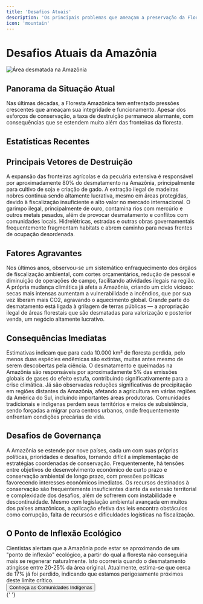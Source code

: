 ```yaml
---
title: 'Desafios Atuais'
description: 'Os principais problemas que ameaçam a preservação da Floresta Amazônica'
icon: 'mountain'
---
```


# Desafios Atuais da Amazônia

<img
  className="rounded-lg"
  src="/images/amazon-challenges.jpg"
  alt="Área desmatada na Amazônia"
/>

## Panorama da Situação Atual

<Warning>
  Nas últimas décadas, a Floresta Amazônica tem enfrentado pressões crescentes
  que ameaçam sua integridade e funcionamento. Apesar dos esforços de
  conservação, a taxa de destruição permanece alarmante, com consequências que
  se estendem muito além das fronteiras da floresta.
</Warning>

## Estatísticas Recentes

<Statistics>
  <Statistic
    title="13.038 km²"
    description="de floresta perdida apenas em 2021, segundo o INPE"
  />
  <Statistic
    title="34%"
    description="aumento do desmatamento nos últimos 3 anos"
  />
  <Statistic
    title="3.500"
    description="focos de incêndio detectados no auge da temporada de queimadas"
  />
  <Statistic
    title="28%"
    description="redução de chuvas em áreas severamente desmatadas"
  />
</Statistics>

## Principais Vetores de Destruição

<CardGroup cols={2}>
  <Card title="Agropecuária" icon="tractor">
    A expansão das fronteiras agrícolas e da pecuária extensiva é responsável
    por aproximadamente 80% do desmatamento na Amazônia, principalmente para
    cultivo de soja e criação de gado.
  </Card>
  <Card title="Extração Madeireira Ilegal" icon="tree">
    A extração ilegal de madeiras nobres continua sendo altamente lucrativa,
    mesmo em áreas protegidas, devido à fiscalização insuficiente e alto valor
    no mercado internacional.
  </Card>
  <Card title="Mineração" icon="helmet-safety">
    O garimpo ilegal, principalmente de ouro, contamina rios com mercúrio e
    outros metais pesados, além de provocar desmatamento e conflitos com
    comunidades locais.
  </Card>
  <Card title="Grandes Obras de Infraestrutura" icon="bridge">
    Hidrelétricas, estradas e outras obras governamentais frequentemente
    fragmentam habitats e abrem caminho para novas frentes de ocupação
    desordenada.
  </Card>
</CardGroup>

## Fatores Agravantes

<Tabs>
  <Tab title="Enfraquecimento Institucional">
    Nos últimos anos, observou-se um sistemático enfraquecimento dos órgãos de
    fiscalização ambiental, com cortes orçamentários, redução de pessoal e
    diminuição de operações de campo, facilitando atividades ilegais na região.
  </Tab>
  <Tab title="Mudanças Climáticas">
    A própria mudança climática já afeta a Amazônia, criando um ciclo vicioso:
    secas mais intensas aumentam a vulnerabilidade a incêndios, que por sua vez
    liberam mais CO2, agravando o aquecimento global.
  </Tab>
  <Tab title="Especulação Fundiária">
    Grande parte do desmatamento está ligada à grilagem de terras públicas — a
    apropriação ilegal de áreas florestais que são desmatadas para valorização e
    posterior venda, um negócio altamente lucrativo.
  </Tab>
</Tabs>

## Consequências Imediatas

<AccordionGroup>
  <Accordion title="Perda de Biodiversidade">
    Estimativas indicam que para cada 10.000 km² de floresta perdida, pelo menos
    duas espécies endêmicas são extintas, muitas antes mesmo de serem
    descobertas pela ciência.
  </Accordion>
  <Accordion title="Emissões de Gases de Efeito Estufa">
    O desmatamento e queimadas na Amazônia são responsáveis por aproximadamente
    5% das emissões globais de gases do efeito estufa, contribuindo
    significativamente para a crise climática.
  </Accordion>
  <Accordion title="Alterações no Regime de Chuvas">
    Já são observadas reduções significativas de precipitação em regiões
    distantes da Amazônia, afetando a agricultura em várias regiões da América
    do Sul, incluindo importantes áreas produtoras.
  </Accordion>
  <Accordion title="Impactos Sociais">
    Comunidades tradicionais e indígenas perdem seus territórios e meios de
    subsistência, sendo forçadas a migrar para centros urbanos, onde
    frequentemente enfrentam condições precárias de vida.
  </Accordion>
</AccordionGroup>

## Desafios de Governança

<Steps>
  <Step title="Complexidade Jurisdicional">
    A Amazônia se estende por nove países, cada um com suas próprias políticas,
    prioridades e desafios, tornando difícil a implementação de estratégias
    coordenadas de conservação.
  </Step>
  <Step title="Conflitos de Interesse">
    Frequentemente, há tensões entre objetivos de desenvolvimento econômico de
    curto prazo e conservação ambiental de longo prazo, com pressões políticas
    favorecendo interesses econômicos imediatos.
  </Step>
  <Step title="Financiamento Insuficiente">
    Os recursos destinados à conservação são frequentemente insuficientes diante
    da extensão territorial e complexidade dos desafios, além de sofrerem com
    instabilidade e descontinuidade.
  </Step>
  <Step title="Aplicação da Lei">
    Mesmo com legislação ambiental avançada em muitos dos países amazônicos, a
    aplicação efetiva das leis encontra obstáculos como corrupção, falta de
    recursos e dificuldades logísticas na fiscalização.
  </Step>
</Steps>

## O Ponto de Inflexão Ecológico

<Note>
  Cientistas alertam que a Amazônia pode estar se aproximando de um "ponto de
  inflexão" ecológico, a partir do qual a floresta não conseguiria mais se
  regenerar naturalmente. Isto ocorreria quando o desmatamento atingisse entre
  20-25% da área original. Atualmente, estima-se que cerca de 17% já foi
  perdido, indicando que estamos perigosamente próximos deste limite crítico.
</Note>

<div className="mt-8">
  <Button href="/amazonia/comunidades-indigenas" variant="primary">
    Conheça as Comunidades Indígenas
  </Button>
</div>{' '}
